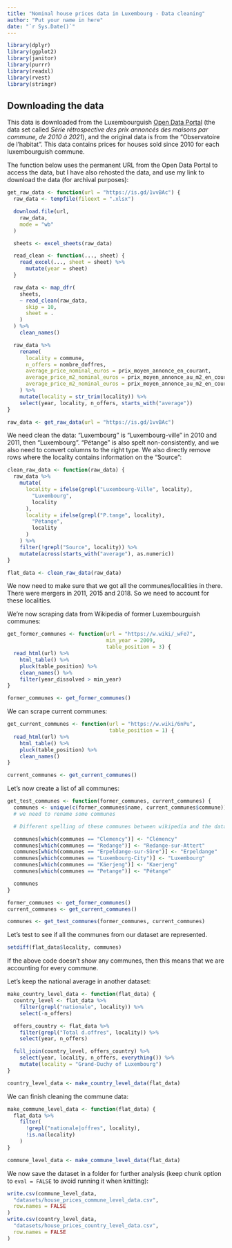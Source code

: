 ```yaml
---
title: "Nominal house prices data in Luxembourg - Data cleaning"
author: "Put your name in here"
date: "`r Sys.Date()`"
---
```


```r
library(dplyr)
library(ggplot2)
library(janitor)
library(purrr)
library(readxl)
library(rvest)
library(stringr)
```


## Downloading the data
This data is downloaded from the Luxembourguish [Open Data
Portal](https://data.public.lu/fr/datasets/prix-annonces-des-logements-par-commune/)
(the data set called *Série rétrospective des prix
annoncés des maisons par commune, de 2010 à 2021*), 
and the original data is from the "Observatoire de
l'habitat". This data contains prices for houses sold 
since 2010 for each luxembourguish commune. 

The function below uses the permanent URL from the Open Data 
Portal to access the data, but I have also rehosted the data, 
and use my link to download the data (for archival purposes):
```r
get_raw_data <- function(url = "https://is.gd/1vvBAc") {
  raw_data <- tempfile(fileext = ".xlsx")

  download.file(url,
    raw_data,
    mode = "wb"
  )

  sheets <- excel_sheets(raw_data)

  read_clean <- function(..., sheet) {
    read_excel(..., sheet = sheet) %>%
      mutate(year = sheet)
  }

  raw_data <- map_dfr(
    sheets,
    ~ read_clean(raw_data,
      skip = 10,
      sheet = .
    )
  ) %>%
    clean_names()

  raw_data %>%
    rename(
      locality = commune,
      n_offers = nombre_doffres,
      average_price_nominal_euros = prix_moyen_annonce_en_courant,
      average_price_m2_nominal_euros = prix_moyen_annonce_au_m2_en_courant,
      average_price_m2_nominal_euros = prix_moyen_annonce_au_m2_en_courant
    ) %>%
    mutate(locality = str_trim(locality)) %>%
    select(year, locality, n_offers, starts_with("average"))
}
```
```r
raw_data <- get_raw_data(url = "https://is.gd/1vvBAc")
```
We need clean the data: "Luxembourg" is "Luxembourg-ville" in 2010 and 2011,
then "Luxembourg". "Pétange" is also spelt non-consistently, and we also need
to convert columns to the right type. We also directly remove rows where the
locality contains information on the "Source":

```r
clean_raw_data <- function(raw_data) {
  raw_data %>%
    mutate(
      locality = ifelse(grepl("Luxembourg-Ville", locality),
        "Luxembourg",
        locality
      ),
      locality = ifelse(grepl("P.tange", locality),
        "Pétange",
        locality
      )
    ) %>%
    filter(!grepl("Source", locality)) %>%
    mutate(across(starts_with("average"), as.numeric))
}
```

```r
flat_data <- clean_raw_data(raw_data)
```

We now need to make sure that we got all the communes/localities 
in there. There were mergers in 2011, 2015 and 2018. So we need 
to account for these localities.

We’re now scraping data from Wikipedia of former Luxembourguish communes:

```r
get_former_communes <- function(url = "https://w.wiki/_wFe7",
                                min_year = 2009,
                                table_position = 3) {
  read_html(url) %>%
    html_table() %>%
    pluck(table_position) %>%
    clean_names() %>%
    filter(year_dissolved > min_year)
}
```

```r
former_communes <- get_former_communes()
```

We can scrape current communes:

```r
get_current_communes <- function(url = "https://w.wiki/6nPu",
                                 table_position = 1) {
  read_html(url) %>%
    html_table() %>%
    pluck(table_position) %>%
    clean_names()
}
```

```r
current_communes <- get_current_communes()
```
Let’s now create a list of all communes:

```r
get_test_communes <- function(former_communes, current_communes) {
  communes <- unique(c(former_communes$name, current_communes$commune))
  # we need to rename some communes

  # Different spelling of these communes between wikipedia and the data

  communes[which(communes == "Clemency")] <- "Clémency"
  communes[which(communes == "Redange")] <- "Redange-sur-Attert"
  communes[which(communes == "Erpeldange-sur-Sûre")] <- "Erpeldange"
  communes[which(communes == "Luxembourg-City")] <- "Luxembourg"
  communes[which(communes == "Käerjeng")] <- "Kaerjeng"
  communes[which(communes == "Petange")] <- "Pétange"

  communes
}
```

```r
former_communes <- get_former_communes()
current_communes <- get_current_communes()

communes <- get_test_communes(former_communes, current_communes)
```
Let’s test to see if all the communes from our dataset are represented.

```r
setdiff(flat_data$locality, communes)
```

If the above code doesn’t show any communes, then this means that we are
accounting for every commune.

Let’s keep the national average in another dataset:

```r
make_country_level_data <- function(flat_data) {
  country_level <- flat_data %>%
    filter(grepl("nationale", locality)) %>%
    select(-n_offers)

  offers_country <- flat_data %>%
    filter(grepl("Total d.offres", locality)) %>%
    select(year, n_offers)

  full_join(country_level, offers_country) %>%
    select(year, locality, n_offers, everything()) %>%
    mutate(locality = "Grand-Duchy of Luxembourg")
}
```

```r
country_level_data <- make_country_level_data(flat_data)
```
We can finish cleaning the commune data:

```r
make_commune_level_data <- function(flat_data) {
  flat_data %>%
    filter(
      !grepl("nationale|offres", locality),
      !is.na(locality)
    )
}
```

```r
commune_level_data <- make_commune_level_data(flat_data)
```
We now save the dataset in a folder for further analysis (keep chunk option to
`eval = FALSE` to avoid running it when knitting):

```r
write.csv(commune_level_data,
  "datasets/house_prices_commune_level_data.csv",
  row.names = FALSE
)
write.csv(country_level_data,
  "datasets/house_prices_country_level_data.csv",
  row.names = FALSE
)
```

